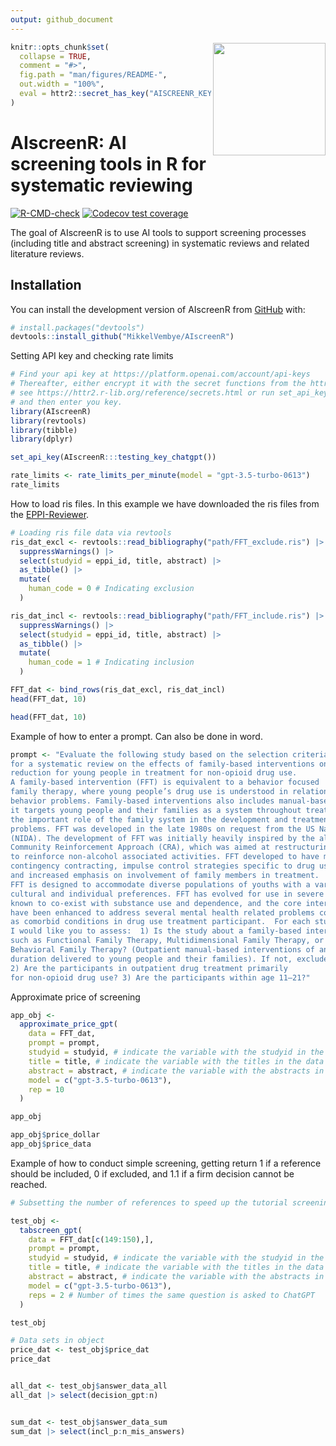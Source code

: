 ```yaml
---
output: github_document
---
```


<!-- README.md is generated from README.Rmd. Please edit that file -->

<img src="man/figures/AIscreenR_hex.png" align="right" width="180"/>

```r
knitr::opts_chunk$set(
  collapse = TRUE,
  comment = "#>",
  fig.path = "man/figures/README-",
  out.width = "100%",
  eval = httr2::secret_has_key("AISCREENR_KEY")
)
```

# AIscreenR: AI screening tools in R for systematic reviewing

<!-- badges: start -->
[![R-CMD-check](https://github.com/MikkelVembye/AIscreenR/actions/workflows/R-CMD-check.yaml/badge.svg)](https://github.com/MikkelVembye/AIscreenR/actions/workflows/R-CMD-check.yaml)
[![Codecov test coverage](https://codecov.io/gh/MikkelVembye/AIscreenR/branch/main/graph/badge.svg)](https://app.codecov.io/gh/MikkelVembye/AIscreenR?branch=main)
<!-- badges: end -->

The goal of AIscreenR is to use AI tools to support screening processes (including title and abstract screening) in systematic reviews and related literature reviews.

## Installation

You can install the development version of AIscreenR from [GitHub](https://github.com/) with:

``` r
# install.packages("devtools")
devtools::install_github("MikkelVembye/AIscreenR")

```

Setting API key and checking rate limits
```r
# Find your api key at https://platform.openai.com/account/api-keys 
# Thereafter, either encrypt it with the secret functions from the httr2 package
# see https://httr2.r-lib.org/reference/secrets.html or run set_api_key() 
# and then enter you key.
library(AIscreenR)
library(revtools)
library(tibble)
library(dplyr)

set_api_key(AIscreenR:::testing_key_chatgpt())

rate_limits <- rate_limits_per_minute(model = "gpt-3.5-turbo-0613")
rate_limits
```

How to load ris files. In this example we have downloaded the ris files from 
the [EPPI-Reviewer](https://eppi.ioe.ac.uk/EPPIReviewer-Web/home). 

```r
# Loading ris file data via revtools
ris_dat_excl <- revtools::read_bibliography("path/FFT_exclude.ris") |> 
  suppressWarnings() |> 
  select(studyid = eppi_id, title, abstract) |> 
  as_tibble() |> 
  mutate(
    human_code = 0 # Indicating exclusion
  )

ris_dat_incl <- revtools::read_bibliography("path/FFT_include.ris") |> 
  suppressWarnings() |> 
  select(studyid = eppi_id, title, abstract) |> 
  as_tibble() |> 
  mutate(
    human_code = 1 # Indicating inclusion
  )

FFT_dat <- bind_rows(ris_dat_excl, ris_dat_incl)
head(FFT_dat, 10)
```
```r
head(FFT_dat, 10)
```

Example of how to enter a prompt. Can also be done in word.

```r
prompt <- "Evaluate the following study based on the selection criteria
for a systematic review on the effects of family-based interventions on drug abuse
reduction for young people in treatment for non-opioid drug use.
A family-based intervention (FFT) is equivalent to a behavior focused
family therapy, where young people’s drug use is understood in relation to family
behavior problems. Family-based interventions also includes manual-based family therapies as
it targets young people and their families as a system throughout treatment, and thereby recognizes
the important role of the family system in the development and treatment of young people’s drug use
problems. FFT was developed in the late 1980s on request from the US National Institute on Drug Abuse
(NIDA). The development of FFT was initially heavily inspired by the alcohol abuse program
Community Reinforcement Approach (CRA), which was aimed at restructuring the environment
to reinforce non-alcohol associated activities. FFT developed to have more emphasis on
contingency contracting, impulse control strategies specific to drug use,
and increased emphasis on involvement of family members in treatment.
FFT is designed to accommodate diverse populations of youths with a variety of behavioral,
cultural and individual preferences. FFT has evolved for use in severe behavioral disturbances
known to co-exist with substance use and dependence, and the core interventions
have been enhanced to address several mental health related problems commonly occurring
as comorbid conditions in drug use treatment participant.  For each study,
I would like you to assess:  1) Is the study about a family-based intervention,
such as Functional Family Therapy, Multidimensional Family Therapy, or
Behavioral Family Therapy? (Outpatient manual-based interventions of any
duration delivered to young people and their families). If not, exclude study.
2) Are the participants in outpatient drug treatment primarily
for non-opioid drug use? 3) Are the participants within age 11–21?"
```

Approximate price of screening

```r
app_obj <- 
  approximate_price_gpt(
    data = FFT_dat,
    prompt = prompt,
    studyid = studyid, # indicate the variable with the studyid in the data
    title = title, # indicate the variable with the titles in the data
    abstract = abstract, # indicate the variable with the abstracts in the data
    model = c("gpt-3.5-turbo-0613"),
    rep = 10 
  )

app_obj

app_obj$price_dollar
app_obj$price_data

```

Example of how to conduct simple screening, getting return 1 if a reference should be included,
0 if excluded, and 1.1 if a firm decision cannot be reached. 

```r
# Subsetting the number of references to speed up the tutorial screening

test_obj <- 
  tabscreen_gpt(
    data = FFT_dat[c(149:150),],
    prompt = prompt, 
    studyid = studyid, # indicate the variable with the studyid in the data
    title = title, # indicate the variable with the titles in the data
    abstract = abstract, # indicate the variable with the abstracts in the data
    model = c("gpt-3.5-turbo-0613"),
    reps = 2 # Number of times the same question is asked to ChatGPT
  ) 

test_obj

# Data sets in object
price_dat <- test_obj$price_dat
price_dat


all_dat <- test_obj$answer_data_all
all_dat |> select(decision_gpt:n)


sum_dat <- test_obj$answer_data_sum
sum_dat |> select(incl_p:n_mis_answers)
```

